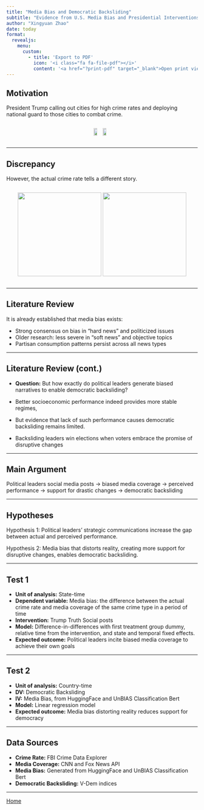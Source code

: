 ```yaml
---
title: "Media Bias and Democratic Backsliding"
subtitle: "Evidence from U.S. Media Bias and Presidential Interventions"
author: "Xingyuan Zhao"
date: today
format: 
  revealjs:
    menu:
      custom:
        - title: 'Export to PDF'
          icon: '<i class="fa fa-file-pdf"></i>'
          content: '<a href="?print-pdf" target="_blank">Open print view</a>'
---
```


## Motivation

President Trump calling out cities for high crime rates and deploying national guard to those cities to combat crime.

<div style="display: flex; justify-content: space-evenly; align-items: center; gap: 20px;">
  <img src="post1.png" style="width: 45%; height: auto;">
  <img src="post2.png" style="width: 45%; height: auto;">
</div>

---

## Discrepancy

However, the actual crime rate tells a different story.

<div style="display: flex; flex-direction: column; align-items: center; gap: 10px;">
  <img src="crime1.png" style="height: 220px; width: auto; object-fit: contain;">
  <img src="crime2.png" style="height: 220px; width: auto; object-fit: contain;">
</div>

---

## Literature Review

It is already established that media bias exists:

- Strong consensus on bias in "hard news" and politicized issues
- Older research: less severe in "soft news" and objective topics
- Partisan consumption patterns persist across all news types

---

## Literature Review (cont.)

- **Question:** But how exactly do political leaders generate biased narratives to enable democratic backsliding?

- Better socioeconomic performance indeed provides more stable regimes,

- But evidence that lack of such performance causes democratic backsliding remains limited.

- Backsliding leaders win elections when voters embrace the promise of disruptive changes

---

## Main Argument

Political leaders social media posts -> biased media coverage -> perceived performance -> support for drastic changes -> democratic backsliding

---

## Hypotheses

Hypothesis 1: Political leaders' strategic communications increase the gap between actual and perceived performance.

Hypothesis 2: Media bias that distorts reality, creating more support for disruptive changes, enables democratic backsliding.

---

## Test 1

- **Unit of analysis:** State-time
- **Dependent variable:** Media bias: the difference between the actual crime rate and media coverage of the same crime type in a period of time
- **Intervention:** Trump Truth Social posts
- **Model:** Difference-in-differences with first treatment group dummy, relative time from the intervention, and state and temporal fixed effects.
- **Expected outcome:** Political leaders incite biased media coverage to achieve their own goals


---

## Test 2

- **Unit of analysis:** Country-time
- **DV:** Democratic Backsliding
- **IV:** Media Bias, from HuggingFace and UnBIAS Classification Bert
- **Model:** Linear regression model
- **Expected outcome:** Media bias distorting reality reduces support for democracy

---

## Data Sources

- **Crime Rate:** FBI Crime Data Explorer
- **Media Coverage:** CNN and Fox News API
- **Media Bias:** Generated from HuggingFace and UnBIAS Classification Bert
- **Democratic Backsliding:** V-Dem indices

---

[Home](index.html)